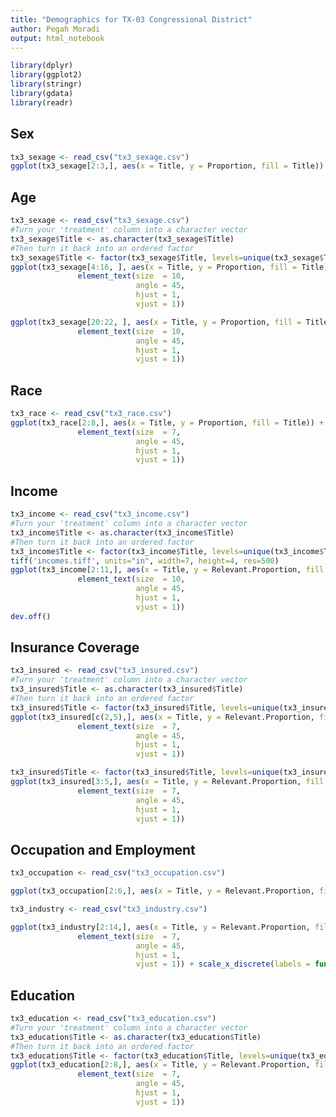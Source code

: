 ```yaml
---
title: "Demographics for TX-03 Congressional District"
author: Pegah Moradi
output: html_notebook
---
```

```r
library(dplyr)
library(ggplot2)
library(stringr)
library(gdata)
library(readr)
```
## Sex
```r
tx3_sexage <- read_csv("tx3_sexage.csv")
ggplot(tx3_sexage[2:3,], aes(x = Title, y = Proportion, fill = Title)) + geom_col() + labs(title = "Gender in TX-03", x = "Gender", y = "Proportion") + theme(legend.position="none")
```
## Age
```r
tx3_sexage <- read_csv("tx3_sexage.csv")
#Turn your 'treatment' column into a character vector
tx3_sexage$Title <- as.character(tx3_sexage$Title)
#Then turn it back into an ordered factor
tx3_sexage$Title <- factor(tx3_sexage$Title, levels=unique(tx3_sexage$Title))
ggplot(tx3_sexage[4:16, ], aes(x = Title, y = Proportion, fill = Title)) + geom_col() + labs(title = "Age in TX-03", x = "Age Group", y = "Proportion") + theme(legend.position="none", axis.text.x =
               element_text(size  = 10,
                            angle = 45,
                            hjust = 1,
                            vjust = 1))

ggplot(tx3_sexage[20:22, ], aes(x = Title, y = Proportion, fill = Title)) + geom_col() + labs(title = "Age in TX-03", x = "Age Group", y = "Proportion") + theme(legend.position="none", axis.text.x =
               element_text(size  = 10,
                            angle = 45,
                            hjust = 1,
                            vjust = 1))

```
## Race
```r
tx3_race <- read_csv("tx3_race.csv")
ggplot(tx3_race[2:8,], aes(x = Title, y = Proportion, fill = Title)) + geom_col() + labs(title = "Race in TX-03", x = "Race", y = "Proportion") + theme(legend.position="none", axis.text.x =
               element_text(size  = 7,
                            angle = 45,
                            hjust = 1,
                            vjust = 1))
```

## Income
```r
tx3_income <- read_csv("tx3_income.csv")
#Turn your 'treatment' column into a character vector
tx3_income$Title <- as.character(tx3_income$Title)
#Then turn it back into an ordered factor
tx3_income$Title <- factor(tx3_income$Title, levels=unique(tx3_income$Title))
tiff('incomes.tiff', units="in", width=7, height=4, res=500)
ggplot(tx3_income[2:11,], aes(x = Title, y = Relevant.Proportion, fill = Title)) + geom_col() + labs(title = "Incomes in TX-03", x = "Income Group", y = "Proportion") + theme(legend.position="none", axis.text.x =
               element_text(size  = 10,
                            angle = 45,
                            hjust = 1,
                            vjust = 1))
dev.off()
```

## Insurance Coverage
```r
tx3_insured <- read_csv("tx3_insured.csv")
#Turn your 'treatment' column into a character vector
tx3_insured$Title <- as.character(tx3_insured$Title)
#Then turn it back into an ordered factor
tx3_insured$Title <- factor(tx3_insured$Title, levels=unique(tx3_insured$Title))
ggplot(tx3_insured[c(2,5),], aes(x = Title, y = Relevant.Proportion, fill = Title)) + geom_col() + labs(title = "Insurance Coverage in TX-03", x = "Insurance Coverage", y = "Proportion") + theme(legend.position="none", axis.text.x =
               element_text(size  = 7,
                            angle = 45,
                            hjust = 1,
                            vjust = 1))

tx3_insured$Title <- factor(tx3_insured$Title, levels=unique(tx3_insured$Title))
ggplot(tx3_insured[3:5,], aes(x = Title, y = Relevant.Proportion, fill = Title)) + geom_col() + labs(title = "Insurance Coverage Type in TX-03", x = "Insurance Coverage", y = "Proportion") + theme(legend.position="none", axis.text.x =
               element_text(size  = 7,
                            angle = 45,
                            hjust = 1,
                            vjust = 1))
```

## Occupation and Employment
```r
tx3_occupation <- read_csv("tx3_occupation.csv")

ggplot(tx3_occupation[2:6,], aes(x = Title, y = Relevant.Proportion, fill = Title)) + geom_col() + labs(title = "Occupational Distribution in TX-03", x = "Occupation", y = "Proportion of Employed Civilians Aged 16+") + theme(legend.position="none") + scale_x_discrete(labels = function(x) str_wrap(x, width = 10))

tx3_industry <- read_csv("tx3_industry.csv")

ggplot(tx3_industry[2:14,], aes(x = Title, y = Relevant.Proportion, fill = Title)) + geom_col() + labs(title = "Industry Employment Distribution in TX-03", x = "Industry", y = "Proportion of Employed Civilians Aged 16+") + theme(legend.position="none", axis.text.x =
               element_text(size  = 7,
                            angle = 45,
                            hjust = 1,
                            vjust = 1)) + scale_x_discrete(labels = function(x) str_wrap(x, width = 30))
```


## Education
```r
tx3_education <- read_csv("tx3_education.csv")
#Turn your 'treatment' column into a character vector
tx3_education$Title <- as.character(tx3_education$Title)
#Then turn it back into an ordered factor
tx3_education$Title <- factor(tx3_education$Title, levels=unique(tx3_education$Title))
ggplot(tx3_education[2:8,], aes(x = Title, y = Relevant.Proportion, fill = Title)) + geom_col() + labs(title = "Education in TX-03", x = "Highest Level of Education", y = "Proportion of Adults Aged 25+") + theme(legend.position="none", axis.text.x =
               element_text(size  = 7,
                            angle = 45,
                            hjust = 1,
                            vjust = 1))
```


